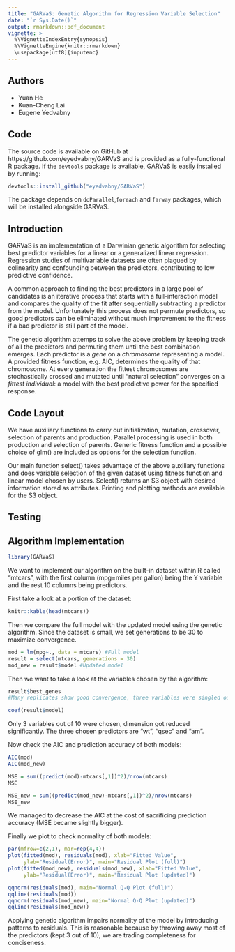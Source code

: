 ```yaml
---
title: "GARVaS: Genetic Algorithm for Regression Variable Selection"
date: "`r Sys.Date()`"
output: rmarkdown::pdf_document
vignette: >
  %\VignetteIndexEntry{synopsis}
  %\VignetteEngine{knitr::rmarkdown}
  \usepackage[utf8]{inputenc}
---
```


## Authors

* Yuan He
* Kuan-Cheng Lai
* Eugene Yedvabny

## Code

The source code is available on GitHub at https://github.com/eyedvabny/GARVaS and is provided as a fully-functional R package. If the `devtools` package is available, GARVaS is easily installed by running:

```r
devtools::install_github("eyedvabny/GARVaS")
```

The package depends on `doParallel`,`foreach` and `farway` packages, which will be installed alongside GARVaS.

## Introduction

GARVaS is an implementation of a Darwinian genetic algorithm for selecting best predictor variables for a linear or a generalized linear regression. Regression studies of multivariable datasets are often plagued by colinearity and confounding between the predictors, contributing to low predictive confidence.

A common approach to finding the best predictors in a large pool of candidates is an iterative process that starts with a full-interaction model and compares the quality of the fit after sequentially subtracting a predictor from the model. Unfortunately this process does not permute predictors, so good predictors can be eliminated without much improvement to the fitness if a bad predictor is still part of the model.

The genetic algorithm attemps to solve the above problem by keeping track of all the predictors and permuting them until the best combination emerges. Each predictor is a _gene_ on a _chromosome_ representing a model. A provided fitness function, e.g. AIC, determines the quality of that chromosome. At every generation the fittest chromosomes are stochastically crossed and mutated until "natural selection" converges on a _fittest individual_: a model with the best predictive power for the specified response.

## Code Layout

We have auxiliary functions to carry out initialization, mutation, crossover, selection of parents and production. Parallel processing is used in both production and selection of parents. Generic fitness function and a possible choice of glm() are included as options for the selection function.

Our main function select() takes advantage of the above auxiliary functions and does variable selection of the given dataset using fitness function and linear model chosen by users. Select() returns an S3 object with desired information stored as attributes. Printing and plotting methods are available for the S3 object.

## Testing

## Algorithm Implementation

```r
library(GARVaS)
```

We want to implement our algorithm on the built-in dataset within R called  "mtcars", with the first column (mpg=miles per gallon) being the Y variable and the rest 10 columns being predictors.

First take a look at a portion of the dataset:
```r
knitr::kable(head(mtcars))
```

Then we compare the full model with the updated model using the genetic algorithm. Since the dataset is small, we set generations to be 30 to maximize convergence.

```r
mod = lm(mpg~., data = mtcars) #Full model
result = select(mtcars, generations = 30)
mod_new = result$model #Updated model
```

Then we want to take a look at the variables chosen by the algorithm:

```r
result$best_genes
#Many replicates show good convergence, three variables were singled out.

coef(result$model)
```

Only 3 variables out of 10 were chosen, dimension got reduced significantly. The three chosen predictors are "wt", "qsec" and "am".

Now check the AIC and prediction accuracy of both models:

```r
AIC(mod)
AIC(mod_new)

MSE = sum((predict(mod)-mtcars[,1])^2)/nrow(mtcars)
MSE

MSE_new = sum((predict(mod_new)-mtcars[,1])^2)/nrow(mtcars)
MSE_new
```

We managed to decrease the AIC at the cost of sacrificing prediction accuracy (MSE became slightly bigger).

Finally we plot to check normality of both models:

```r
par(mfrow=c(2,1), mar=rep(4,4))
plot(fitted(mod), residuals(mod), xlab="Fitted Value",
     ylab="Residual(Error)", main="Residual Plot (full)")
plot(fitted(mod_new), residuals(mod_new), xlab="Fitted Value", 
     ylab="Residual(Error)", main="Residual Plot (updated)")

qqnorm(residuals(mod), main="Normal Q-Q Plot (full)")
qqline(residuals(mod))
qqnorm(residuals(mod_new), main="Normal Q-Q Plot (updated)")
qqline(residuals(mod_new))
```


Applying genetic algorithm impairs normality of the model by introducing patterns to residuals. This is reasonable because by throwing away most of the predictors (kept 3 out of 10), we are trading completeness for conciseness.
